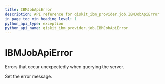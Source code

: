```yaml
---
title: IBMJobApiError
description: API reference for qiskit_ibm_provider.job.IBMJobApiError
in_page_toc_min_heading_level: 1
python_api_type: exception
python_api_name: qiskit_ibm_provider.job.IBMJobApiError
---
```


# IBMJobApiError

<Class id="qiskit_ibm_provider.job.IBMJobApiError" isDedicatedPage={true} github="https://github.com/qiskit/qiskit-ibm-provider/tree/stable/0.8/qiskit_ibm_provider/job/exceptions.py" signature="IBMJobApiError(*message)">
  Errors that occur unexpectedly when querying the server.

  Set the error message.
</Class>

